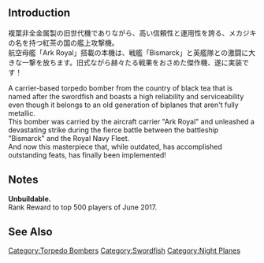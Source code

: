 {{Template:Equipmentinfo
|name = Swordfish
|id = 242
|japanesename = Swordfish
|icon = {{BluePlane}}
|type = Carrier-Based Torpedo Bomber
|effect = {{Firepower}} +2 {{Torpedo}} +3 {{ASW}} +4 {{Hit}} +1 {{LOS}} +1
|radius = 3
|scrap = {{Fuel}}1, {{Ammo}}1, {{Bauxite}}1
|image = <gallery type="slideshow" widths="360px" position="center" hideaddbutton="true">
File:Equipment242-1.png
File:Equipment242-2.png
File:Equipment242-3.png
File:Equipment242-4.png
</gallery>
|CVL = lime
|CV = lime
|CVB = lime
}}

==Introduction==
複葉非全金属製の旧世代機でありながら、高い信頼性と運用性を誇る、メカジキの名を持つ紅茶の国の艦上攻撃機。<br>航空母艦「Ark Royal」搭載の本機は、戦艦「Bismarck」と英艦隊との激闘に大きな一撃を放ちます。旧式ながら赫々たる戦果をおさめた傑作機、遂に実装です！

A carrier-based torpedo bomber from the country of black tea that is named after the swordfish and boasts a high reliability and serviceability even though it belongs to an old generation of biplanes that aren't fully metallic.<br>
This bomber was carried by the aircraft carrier "Ark Royal" and unleashed a devastating strike during the fierce battle between the battleship "Bismarck" and the Royal Navy Fleet.<br>
And now this masterpiece that, while outdated, has accomplished outstanding feats, has finally been implemented!

==Notes==
'''Unbuildable.<br>'''Rank Reward to top 500 players of June 2017.

==See Also==
{{Equipmentlist}}
[[Category:Torpedo Bombers]]
[[Category:Swordfish]]
[[Category:Night Planes]]